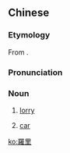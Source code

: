 {{also|罗里}}
==Chinese==
{{zh-forms|s=罗里}}

===Etymology===
From {{der|zh|en|lorry}}.

===Pronunciation===
{{zh-pron
|m=luólǐ
|mn-t=lo1 li5
|cat=n
}}

===Noun===
{{zh-noun}}

# {{lb|zh|Malaysia|Singapore}} [[lorry]]
# {{lb|zh|Teochew}} [[car]]

[[ko:羅里]]